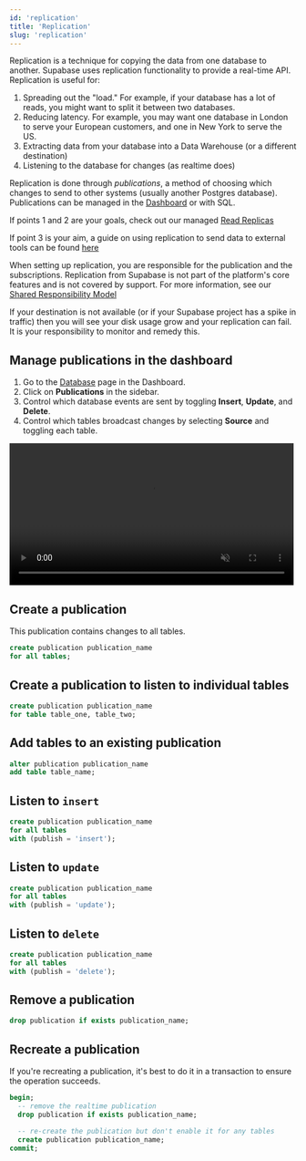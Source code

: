 ```yaml
---
id: 'replication'
title: 'Replication'
slug: 'replication'
---
```


Replication is a technique for copying the data from one database to another. Supabase uses replication functionality to provide a real-time API. Replication is useful for:

1. Spreading out the "load." For example, if your database has a lot of reads, you might want to split it between two databases.
2. Reducing latency. For example, you may want one database in London to serve your European customers, and one in New York to serve the US.
3. Extracting data from your database into a Data Warehouse (or a different destination)
4. Listening to the database for changes (as realtime does)

Replication is done through _publications_, a method of choosing which changes to send to other systems (usually another Postgres database). Publications can be managed in the [Dashboard](https://supabase.com/dashboard) or with SQL.

If points 1 and 2 are your goals, check out our managed [Read Replicas](/docs/content/guides/platform/read-replicas.mdx)

If point 3 is your aim, a guide on using replication to send data to external tools can be found [here](/docs/content/guides/database/postgres/setup-replication-external.mdx)

<Admonition type="caution">

When setting up replication, you are responsible for the publication and the subscriptions. Replication from Supabase is not part of the platform's core features and is not covered by support. For more information, see our [Shared Responsibility Model](/docs/content/guides/platform/shared-responsibility-model.mdx)

If your destination is not available (or if your Supabase project has a spike in traffic) then you will see your disk usage grow and your replication can fail. It is your responsibility to monitor and remedy this.

</Admonition>

## Manage publications in the dashboard

1. Go to the [Database](https://supabase.com/dashboard/project/_/database/tables) page in the Dashboard.
2. Click on **Publications** in the sidebar.
3. Control which database events are sent by toggling **Insert**, **Update**, and **Delete**.
4. Control which tables broadcast changes by selecting **Source** and toggling each table.

<video width="99%" muted playsInline controls={true}>
  <source
    src="https://xguihxuzqibwxjnimxev.supabase.co/storage/v1/object/public/videos/docs/api/api-realtime.mp4"
    type="video/mp4"
  />
</video>

## Create a publication

This publication contains changes to all tables.

```sql
create publication publication_name
for all tables;
```

## Create a publication to listen to individual tables

```sql
create publication publication_name
for table table_one, table_two;
```

## Add tables to an existing publication

```sql
alter publication publication_name
add table table_name;
```

## Listen to `insert`

```sql
create publication publication_name
for all tables
with (publish = 'insert');
```

## Listen to `update`

```sql
create publication publication_name
for all tables
with (publish = 'update');
```

## Listen to `delete`

```sql
create publication publication_name
for all tables
with (publish = 'delete');
```

## Remove a publication

```sql
drop publication if exists publication_name;
```

## Recreate a publication

If you're recreating a publication, it's best to do it in a transaction to ensure the operation succeeds.

```sql
begin;
  -- remove the realtime publication
  drop publication if exists publication_name;

  -- re-create the publication but don't enable it for any tables
  create publication publication_name;
commit;
```
